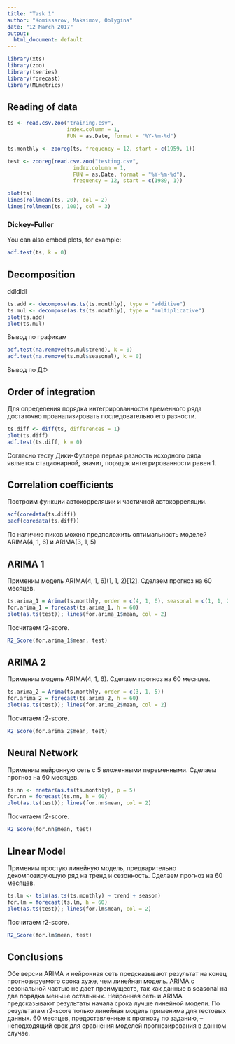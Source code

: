 ---
title: "Task 1"
author: "Komissarov, Maksimov, Oblygina"
date: "12 March 2017"
output:
  html_document: default
---

```{r setup, include = FALSE}
library(xts)
library(zoo)
library(tseries)
library(forecast)
library(MLmetrics)
```

## Reading of data


```{r read}
ts <- read.csv.zoo("training.csv",
                   index.column = 1,
                   FUN = as.Date, format = "%Y-%m-%d")

ts.monthly <- zooreg(ts, frequency = 12, start = c(1959, 1))

test <- zooreg(read.csv.zoo("testing.csv",
                     index.column = 1,
                     FUN = as.Date, format = "%Y-%m-%d"),
                     frequency = 12, start = c(1989, 1))

```



```{r, echo=FALSE}
plot(ts)
lines(rollmean(ts, 20), col = 2)
lines(rollmean(ts, 100), col = 3)
```

### Dickey-Fuller

You can also embed plots, for example:

```{r adf}
adf.test(ts, k = 0)
```

## Decomposition

ddldldl

```{r decompose}
ts.add <- decompose(as.ts(ts.monthly), type = "additive")
ts.mul <- decompose(as.ts(ts.monthly), type = "multiplicative")
plot(ts.add)
plot(ts.mul)
```

Вывод по графикам

```{r adf on decomposition, message=FALSE}
adf.test(na.remove(ts.mul$trend), k = 0)
adf.test(na.remove(ts.mul$seasonal), k = 0)
```

Вывод по ДФ

## Order of integration

Для определения порядка интегрированности временного ряда достаточно проанализировать последовательно его разности.

```{r integr, warning=FALSE}
ts.diff <- diff(ts, differences = 1)
plot(ts.diff)
adf.test(ts.diff, k = 0)
```

Согласно тесту Дики-Фуллера первая разность исходного ряда является стационарной, значит, порядок интегрированности равен 1.

## Correlation coefficients

Построим функции автокорреляции и частичной автокорреляции.

```{r acfpacf, warning=FALSE}
acf(coredata(ts.diff))
pacf(coredata(ts.diff))
```

По наличию пиков можно предположить оптимальность моделей ARIMA(4, 1, 6) и ARIMA(3, 1, 5)

## ARIMA 1

Применим модель ARIMA(4, 1, 6)(1, 1, 2)[12]. Сделаем прогноз на 60 месяцев.

```{r arima_1, warning=FALSE}
ts.arima_1 = Arima(ts.monthly, order = c(4, 1, 6), seasonal = c(1, 1, 2))
for.arima_1 = forecast(ts.arima_1, h = 60)
plot(as.ts(test)); lines(for.arima_1$mean, col = 2)
```

Посчитаем r2-score.

```{r, warning=FALSE}
R2_Score(for.arima_1$mean, test)
```

## ARIMA 2

Применим модель ARIMA(4, 1, 6). Сделаем прогноз на 60 месяцев.

```{r arima_2, warning=FALSE}
ts.arima_2 = Arima(ts.monthly, order = c(3, 1, 5))
for.arima_2 = forecast(ts.arima_2, h = 60)
plot(as.ts(test)); lines(for.arima_2$mean, col = 2)
```

Посчитаем r2-score.

```{r, warning=FALSE}
R2_Score(for.arima_2$mean, test)
```

## Neural Network

Применим нейронную сеть с 5 вложенными переменными. Сделаем прогноз на 60 месяцев.

```{r nn, warning=FALSE}
ts.nn <- nnetar(as.ts(ts.monthly), p = 5)
for.nn = forecast(ts.nn, h = 60)
plot(as.ts(test)); lines(for.nn$mean, col = 2)
```

Посчитаем r2-score.

```{r, warning=FALSE}
R2_Score(for.nn$mean, test)
```

## Linear Model

Применим простую линейную модель, предварительно декомпозирующую ряд на тренд и сезонность. Сделаем прогноз на 60 месяцев.

```{r lm, warning=FALSE}
ts.lm <- tslm(as.ts(ts.monthly) ~ trend + season)
for.lm = forecast(ts.lm, h = 60)
plot(as.ts(test)); lines(for.lm$mean, col = 2)
```

Посчитаем r2-score.

```{r, warning=FALSE}
R2_Score(for.lm$mean, test)
```

## Conclusions

Обе версии ARIMA и нейронная сеть предсказывают результат на конец прогнозируемого срока хуже, чем линейная модель. ARIMA с сезональной частью не дает преимуществ, так как данные в seasonal на два порядка меньше остальных. Нейронная сеть и ARIMA предсказывают результаты начала срока лучше линейной модели. По результатам r2-score только линейная модель применима для тестовых данных. 60 месяцев, предоставленные к прогнозу по заданию, -- неподходящий срок для сравнения моделей прогнозирования в данном случае.